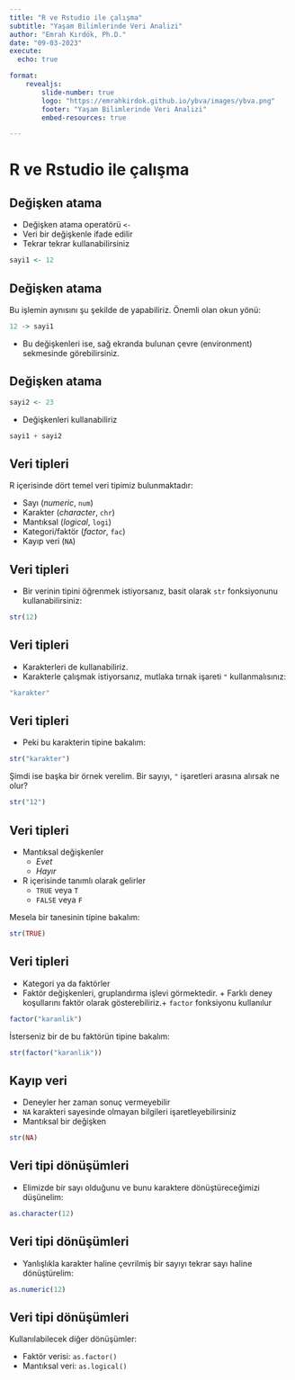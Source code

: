 ```yaml
---
title: "R ve Rstudio ile çalışma"
subtitle: "Yaşam Bilimlerinde Veri Analizi"
author: "Emrah Kırdök, Ph.D."
date: "09-03-2023"
execute: 
  echo: true

format: 
    revealjs:
        slide-number: true
        logo: "https://emrahkirdok.github.io/ybva/images/ybva.png"
        footer: "Yaşam Bilimlerinde Veri Analizi"
        embed-resources: true

---
```



# R ve Rstudio ile çalışma {#sec-r-giris}

## Değişken atama

+ Değişken atama operatörü `<-`
+ Veri bir değişkenle ifade edilir
+ Tekrar tekrar kullanabilirsiniz

```r
sayi1 <- 12
```

## Değişken atama

Bu işlemin aynısını şu şekilde de yapabiliriz. Önemli olan okun yönü:

```r
12 -> sayi1
```

+ Bu değişkenleri ise, sağ ekranda bulunan çevre (environment) sekmesinde görebilirsiniz. 

## Değişken atama

```r
sayi2 <- 23
```

+ Değişkenleri kullanabiliriz

```r
sayi1 + sayi2
```

## Veri tipleri

R içerisinde dört temel veri tipimiz bulunmaktadır:

+ Sayı (*numeric*, `num`) 
+ Karakter (*character*, `chr`)
+ Mantıksal (*logical*, `logi`)
+ Kategori/faktör (*factor*, `fac`)
+ Kayıp veri (`NA`)

## Veri tipleri

+ Bir verinin tipini öğrenmek istiyorsanız, basit olarak `str` fonksiyonunu kullanabilirsiniz:

```r
str(12)
```

## Veri tipleri

+ Karakterleri de kullanabiliriz. 
+ Karakterle çalışmak istiyorsanız, mutlaka tırnak işareti `"` kullanmalısınız:

```r
"karakter"
```

## Veri tipleri

+ Peki bu karakterin tipine bakalım:

```r
str("karakter")
```

Şimdi ise başka bir örnek verelim. Bir sayıyı, `"` işaretleri arasına alırsak ne olur?

```r
str("12")
```

## Veri tipleri

+ Mantıksal değişkenler 
    + *Evet*
    + *Hayır*
+ R içerisinde tanımlı olarak gelirler
    + `TRUE` veya `T`
    + `FALSE` veya `F`

Mesela bir tanesinin tipine bakalım:

```r
str(TRUE)
```

## Veri tipleri

+ Kategori ya da faktörler
+ Faktör değişkenleri, gruplandırma işlevi görmektedir. + Farklı deney koşullarını faktör olarak gösterebiliriz.+ `factor` fonksiyonu kullanılur

```r
factor("karanlik")
```

İsterseniz bir de bu faktörün tipine bakalım:

```r
str(factor("karanlik"))
```

## Kayıp veri

+ Deneyler her zaman sonuç vermeyebilir
+ `NA` karakteri sayesinde olmayan bilgileri işaretleyebilirsiniz
+ Mantıksal bir değişken

```r
str(NA)
```

## Veri tipi dönüşümleri

+ Elimizde bir sayı olduğunu ve bunu karaktere dönüştüreceğimizi düşünelim:

```r
as.character(12)
```

## Veri tipi dönüşümleri

+ Yanlışlıkla karakter haline çevrilmiş bir sayıyı tekrar sayı haline dönüştürelim:

```r
as.numeric(12)
```

## Veri tipi dönüşümleri

Kullanılabilecek diğer dönüşümler:

+ Faktör verisi: `as.factor()`
+ Mantıksal veri: `as.logical()` 
